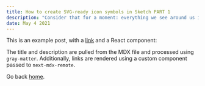 ```yaml
---
title: How to create SVG-ready icon symbols in Sketch PART 1
description: "Consider that for a moment: everything we see around us is assumed to have had a cause and is contingent upon."
date: May 4 2021
---
```


This is an example post, with a [link](https://nextjs.org) and a React component:

The title and description are pulled from the MDX file and processed using `gray-matter`. Additionally, links are rendered using a custom component passed to `next-mdx-remote`.

Go back [home](/).
